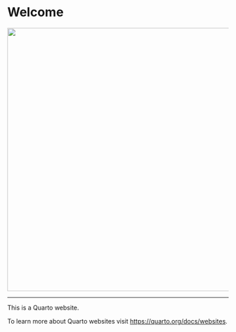 # Welcome

![](pictures/Gatins_Lab_logo_dark.png){fig-align="center" width="600"}



---------------------------------------------------------------------------------
This is a Quarto website.

To learn more about Quarto websites visit <https://quarto.org/docs/websites>.

